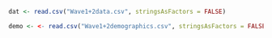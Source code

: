 ```r

dat <- read.csv("Wave1+2data.csv", stringsAsFactors = FALSE)

demo <- <- read.csv("Wave1+2demographics.csv", stringsAsFactors = FALSE) 

```

